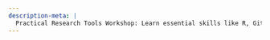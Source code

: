 ```yaml
---
description-meta: |
  Practical Research Tools Workshop: Learn essential skills like R, GitHub, and data analysis for research.
---
```

